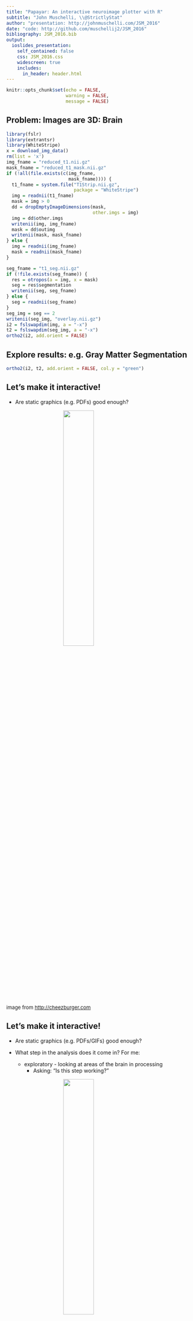 ```yaml
---
title: "Papayar: An interactive neuroimage plotter with R"
subtitle: "John Muschelli, \\@StrictlyStat"
author: "presentation: http://johnmuschelli.com/JSM_2016"
date: "code: http://github.com/muschellij2/JSM_2016"
bibliography: JSM_2016.bib
output:
  ioslides_presentation:
    self_contained: false
    css: JSM_2016.css
    widescreen: true
    includes:
      in_header: header.html
---
```


```r
knitr::opts_chunk$set(echo = FALSE, 
                      warning = FALSE, 
                      message = FALSE)
```

## Problem: Images are 3D: Brain

```r
library(fslr)
library(extrantsr)
library(WhiteStripe)
x = download_img_data()
rm(list = 'x')
img_fname = "reduced_t1.nii.gz"
mask_fname = "reduced_t1_mask.nii.gz"
if (!all(file.exists(c(img_fname,
                       mask_fname)))) {
  t1_fname = system.file("T1Strip.nii.gz", 
                         package = "WhiteStripe")
  img = readnii(t1_fname)
  mask = img > 0
  dd = dropEmptyImageDimensions(mask, 
                                other.imgs = img)
  img = dd$other.imgs
  writenii(img, img_fname)
  mask = dd$outimg
  writenii(mask, mask_fname)
} else {
  img = readnii(img_fname)
  mask = readnii(mask_fname)
}
```

```r
seg_fname = "t1_seg.nii.gz"
if (!file.exists(seg_fname)) {
  res = otropos(a = img, x = mask)
  seg = res$segmentation 
  writenii(seg, seg_fname)
} else {
  seg = readnii(seg_fname)
}
seg_img = seg == 2
writenii(seg_img, "overlay.nii.gz")
i2 = fslswapdim(img, a = "-x")
t2 = fslswapdim(seg_img, a = "-x")
ortho2(i2, add.orient = FALSE)
```

## Explore results: e.g. Gray Matter Segmentation

```r
ortho2(i2, t2, add.orient = FALSE, col.y = "green")
```

## Let's make it interactive!

- Are static graphics (e.g. PDFs) good enough?

<img src="images/philosoraptor.jpeg" style="width: 40%; display: block; margin: auto;">

<p style="font-size: 10pt">image from [http://cheezburger.com](http://cheezburger.com)</p>

## Let's make it interactive!

- Are static graphics (e.g. PDFs/GIFs) good enough?

- What step in the analysis does it come in? For me:
    - exploratory - looking at areas of the brain in processing
      - Asking: "Is this step working?"
      
<img src="images/not_right.gif" style="width: 40%; display: block; margin: auto;">

<p style="font-size: 10pt">http://www.natashaboyd.com/uploads/1/5/5/3/15536518/5572229_orig.gif</p>

## Let's make it interactive!

- Are static graphics (e.g. PDFs/GIFs) good enough?

- What step in the analysis does it come in? For me:
    - confirmatory - check model predictions
      
<img src="images/looks_good.gif" style="width: 40%; display: block; margin: auto;">

<p style="font-size: 10pt">http://media.tumblr.com/tumblr_lnlszpEQo21qd8tfx.gif</p>


## But other (standalone) programs can do this!

Also known as "I can do that in X already" 

<img src="images/stacked.gif" style="width: 60%; display: block; margin: auto;">

## Some (of my) Principles of interactivity

<div style='font-size: 24pt;'>

1. Should be scriptable to get the interactive **graphic**
    - still hard to script/reproduce the **interaction**
    
2. Should be within the analysis workflow
    - Others are just standalone viewers
    - Relies on fewer systems/dependencies

3. Should be simple for the easy case for the user

</div>

<img src="images/Rlogo.png" style="width: 15%; display: block; margin: auto;">



## First Attempt: Use manipulate package

<div style='font-size: 26pt;'>

The `manipulate` package [@manipulate] from RStudio can add interactivity:

</div>

<img src="images/manipulate.gif" style="width: 90%; display: block; margin: auto;">

## First Attempt: Use manipulate

<div style='font-size: 26pt;'>

The `manipulate` package [@manipulate] from RStudio can add interactivity, BUT:

- Images rendering was slow (due to the R plotting function)
- Only works with RStudio
- Can't be embedded in document

</div>

## Second Attempt: Set of PDFs or GIFs!

<div style='font-size: 20pt;'>

The `animation` package [@animation1, @animation2] can make GIFs:

<img src="images/slice_movie.gif" style="width: 15%; display: block; margin: auto;">

</div>

<div id="wrap">
<div id="left_col" style='font-size: 20pt;'>

Pros:    

- Just plotting with regular functions
    - Can be embedded into an html easily
</div>

<div id="right_col">

Cons: 

- Not really "interactive"
    - less choice on user's end
    - not easy to move back/forward or different view

</div> 




```r
library(msseg)
library(scales)
outname = "images/slice_movie.gif"
# if (!file.exists(outname)) {
    nz = nsli(i2)
    # n_slices = nz
    n_slices = 20
    probs = seq(1/(n_slices * 2), 
                1 - 1/(n_slices * 2), 
                length.out = n_slices)
    slices = round(quantile(seq(nz), probs = probs))
    slices = unique(slices)
    
    t3 = t2
    t3[t2 == 0] = NA
    t3 = cal_img(t3)
    tstub = tempfile()
    tfile = paste0(tstub, "_%04d.png")
    png(tfile, 
        res = 300, 
        height = 7, 
        width = 7,
        units = "in",
        type = "cairo")
    for (slice in slices) {
      oro.nifti::overlay(x = i2, y = t3, 
              z = slice,
              col.y = alpha("green", 0.5),
              plot.type = "single")
    }
    dev.off()
    png_converter(
      paste0(tstub, "*.png"),
      extra.opts = "-density 300",
      interval = 0.5,
      outname)
# }
```

## papayar R package, port of Papaya JS library

```r
library(papayar); papaya(image)
```

<div style="width:70%; height:55%; display: block; margin: auto;">
```r
library(papayar)
x = papaya_div()
cat(x)
```
</div>

## Is it an htmlwidget!? 

<p style="font-size: 140pt; vertical-align: middle; text-align: left;">No</p>


## Is it an htmlwidget!?

<p style="font-size: 140pt; vertical-align: middle; text-align: left;">Not yet.</p>


## Lessons Learned

<div style='font-size: 26pt;'>

- Borrow (heavily) other people's stuff
- Porting to R can help the community
    - need some non-R knowledge, usually JavaScript
    - not always so straightforward
    - Functionality at the whim of the JS maintainer
- htmlwidgets framework is great
    - some JS libraries have odd rules
    
</div>

## Bibliography
